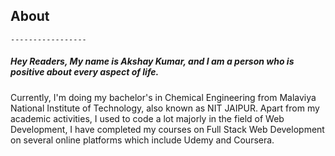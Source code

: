 ## About

    -----------------

##### _Hey Readers, My name is Akshay Kumar, and I am a person who is positive about every aspect of life._

Currently, I'm doing my bachelor's in Chemical Engineering from Malaviya National Institute of Technology, also known as NIT JAIPUR. Apart from my academic activities, I used to code a lot majorly in the field of Web Development, I have completed my courses on Full Stack Web Development on several online platforms which include Udemy and Coursera.
